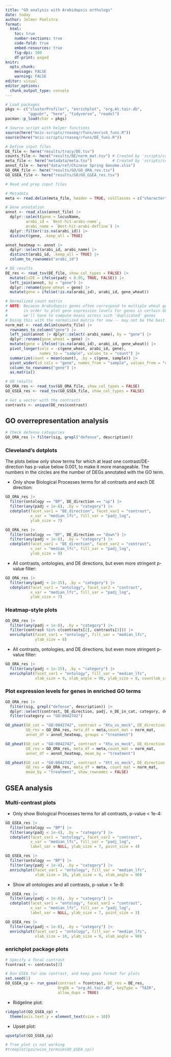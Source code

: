 ```yaml
---
title: "GO analysis with Arabidopsis orthologs"
date: today
author: Jelmer Poelstra
format:
  html:
    toc: true
    number-sections: true
    code-fold: true
    embed-resources: true
    fig-dpi: 300
    df-print: paged
knitr:
  opts_chunk: 
    message: FALSE
    warning: FALSE
editor: visual
editor_options: 
  chunk_output_type: console
---
```


```r
# Load packages
pkgs <- c("clusterProfiler", "enrichplot", "org.At.tair.db",
          "ggpubr", "here", "tidyverse", "readxl")
pacman::p_load(char = pkgs)

# Source script with helper functions
source(here("mcic-scripts/rnaseq/rfuns/enrich_funs.R"))
source(here("mcic-scripts/rnaseq/rfuns/DE_funs.R"))

# Define input files
DE_file <- here("results/tracy/DE.tsv")
counts_file <- here("results/DE/norm_mat.tsv") # Created by 'scripts/count_prep.R'
meta_file <- here("metadata/meta.tsv")         # Created by 'scripts/count_prep.R'
annot_file <- here("data/ref/Chinese Spring Genome.xlsx")
GO_ORA_file <- here("results/GO/GO_ORA_res.tsv")
GO_GSEA_file <- here("results/GO/GO_GSEA_res.tsv")
```

```r
# Read and prep input files

# Metadata
meta <- read.delim(meta_file, header = TRUE, colClasses = c("character", rep("factor", 3)))

# Gene annotation
annot <- read_xlsx(annot_file) |>
  dplyr::select(gene = locusName,
         arabi_id = `Best-hit-arabi-name`,
         arabi_name = `Best-hit-arabi-defline`) |>
  dplyr::filter(!is.na(arabi_id)) |>
  distinct(gene, .keep_all = TRUE)

annot_heatmap <- annot |>
  dplyr::select(arabi_id, arabi_name) |>
  distinct(arabi_id, .keep_all = TRUE) |>
  column_to_rownames("arabi_id")

# DE results
DE_res <- read_tsv(DE_file, show_col_types = FALSE) |>
  mutate(isDE = ifelse(padj < 0.05, TRUE, FALSE)) |>
  left_join(annot, by = "gene") |>
  dplyr::rename(gene_wheat = gene) |>
  mutate(gene = ifelse(!is.na(arabi_id), arabi_id, gene_wheat))

# Normalized count matrix
# NOTE: Because Arabidopsis genes often correspond to multiple wheat genes,
#       in order to plot gene expression levels for genes in certain GO categories,
#       we'll have to compute means across such 'duplicated' genes
# Doing this with the normalized matrix for now -- may not be the best way
norm_mat <- read.delim(counts_file) |> 
  rownames_to_column("gene") |>
  left_join(annot |> dplyr::select(-arabi_name), by = "gene") |>
  dplyr::rename(gene_wheat = gene) |>
  mutate(gene = ifelse(!is.na(arabi_id), arabi_id, gene_wheat)) |>
  pivot_longer(cols = -c(gene_wheat, arabi_id, gene),
               names_to = "sample", values_to = "count") |>
  summarize(count = mean(count), .by = c(gene, sample)) |> 
  pivot_wider(id_cols = "gene", names_from = "sample", values_from = "count") |>
  column_to_rownames("gene") |>
  as.matrix()

# GO results
GO_ORA_res <- read_tsv(GO_ORA_file, show_col_types = FALSE)
GO_GSEA_res <- read_tsv(GO_GSEA_file, show_col_types = FALSE)

# Get a vector with the contrasts
contrasts <- unique(DE_res$contrast)
```

## GO overrepresentation analysis

```r
# Check defense categories
GO_ORA_res |> filter(sig, grepl("defense", description))
```

### Cleveland's dotplots

The plots below only show terms for which at least one contrast/DE-direction has p-value below 0.001, to make it more manageable. The numbers in the circles are the number of DEGs annotated with the GO term.

-   Only show Biological Processes terms for all contrasts and each DE direction:

```r
GO_ORA_res |>
  filter(ontology == "BP", DE_direction == "up") |>
  filter(any(padj < 1e-8), .by = "category") |> 
  cdotplot(facet_var1 = "DE_direction", facet_var2 = "contrast",
           x_var = "median_lfc", fill_var = "padj_log",
           ylab_size = 7)

GO_ORA_res |>
  filter(ontology == "BP", DE_direction == "down") |>
  filter(any(padj < 1e-8), .by = "category") |> 
  cdotplot(facet_var1 = "DE_direction", facet_var2 = "contrast",
           x_var = "median_lfc", fill_var = "padj_log",
           ylab_size = 9)
```

-   All contrasts, ontologies, and DE directions, but even more stringent p-value filter:

```r
GO_ORA_res |>
  filter(any(padj < 1e-15), .by = "category") |> 
  cdotplot(facet_var1 = "ontology", facet_var2 = "contrast",
           x_var = "median_lfc", fill_var = "padj_log",
           ylab_size = 7)
```

### Heatmap-style plots

```r
GO_ORA_res |>
  filter(any(padj < 1e-8), .by = "category") |>
  filter(contrast %in% c(contrasts[2], contrasts[3])) |>
  enrichplot(facet_var1 = "ontology", fill_var = "median_lfc",
             ylab_size = 8)
```

-   All contrasts, ontologies, and DE directions, but even more stringent p-value filter:

```r
GO_ORA_res |>
  filter(any(padj < 1e-15), .by = "category") |>
  enrichplot(facet_var1 = "ontology", fill_var = "median_lfc",
             xlab_size = 9, xlab_angle = 90, ylab_size = 8, countlab_size = 1.5)
```

### Plot expression levels for genes in enriched GO terms

```r
GO_ORA_res |>
  filter(sig, grepl("defense", description)) |>
  dplyr::select(contrast, DE_direction, padj, n_DE_in_cat, category, description) |>
  filter(category == "GO:0042742")
```

```r
GO_pheat(GO_cat = "GO:0042742", contrast = "Xtu_vs_mock", DE_direction = "up",
         GO_res = GO_ORA_res, meta_df = meta,count_mat = norm_mat,
         annot_df = annot_heatmap, groups = "treatment")

GO_pheat(GO_cat = "GO:0042742", contrast = "Xtu_vs_mock", DE_direction = "up",
         GO_res = GO_ORA_res, meta_df = meta,count_mat = norm_mat,
         annot_df = annot_heatmap, mean_by = "treatment")
```

```r
GO_pheat(GO_cat = "GO:0042742", contrast = "Xtt_vs_mock", DE_direction = "up",
         GO_res = GO_ORA_res, meta_df = meta, count_mat = norm_mat,
         mean_by = "treatment", show_rownames = FALSE)
```

## GSEA analysis

### Multi-contrast plots

-   Only show Biological Processes terms for all contrasts,
    p-value < 1e-4:

```r
GO_GSEA_res |>
  filter(ontology == "BP") |>
  filter(any(padj < 1e-4), .by = "category") |> 
  cdotplot(facet_var1 = "ontology", facet_var2 = "contrast",
           x_var = "median_lfc", fill_var = "padj_log",
           label_var = NULL, ylab_size = 7, point_size = 4)
```

```r
GO_GSEA_res |>
  filter(ontology == "BP") |>
  filter(any(padj < 1e-4), .by = "category") |>
  enrichplot(facet_var1 = "ontology", fill_var = "median_lfc",
             xlab_size = 10, ylab_size = 9, xlab_angle = 90)
```

- Show all ontologies and all contrasts, p-value < 1e-8:

```r
GO_GSEA_res |>
  filter(any(padj < 1e-8), .by = "category") |> 
  cdotplot(facet_var1 = "ontology", facet_var2 = "contrast",
           x_var = "median_lfc", fill_var = "padj_log",
           label_var = NULL, ylab_size = 7, point_size = 3)
```

```r
GO_GSEA_res |>
  filter(any(padj < 1e-8), .by = "category") |>
  enrichplot(facet_var1 = "ontology", fill_var = "median_lfc",
             xlab_size = 10, ylab_size = 9, xlab_angle = 90)
```

### enrichplot package plots

```r
# Specify a focal contrast
fcontrast <- contrasts[2]

# Run GSEA for one contrast, and keep gsea format for plots
set.seed(1)
GO_GSEA_cp <- run_gsea(contrast = fcontrast, DE_res = DE_res,
                       OrgDb = "org.At.tair.db", keyType = "TAIR",
                       allow_dups = TRUE)
```

- Ridgeline plot:

```r
ridgeplot(GO_GSEA_cp) +
  theme(axis.text.y = element_text(size = 10))
```

- Upset plot:

```r
upsetplot(GO_GSEA_cp)
```

```r
# Tree plot is not working
#treeplot(pairwise_termsim(GO_GSEA_cp))
```
